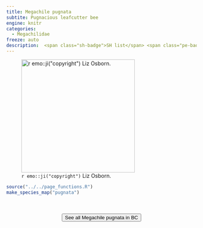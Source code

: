 ```yaml
---
title: Megachile pugnata
subtite: Pugnacious leafcutter bee
engine: knitr
categories:
  - Megachilidae
freeze: auto
description:  <span class="sh-badge">SH list</span> <span class="pe-badge">PM Evidence</span>
---
```

![`r emo::ji("copyright")` Liz Osborn.](https://inaturalist-open-data.s3.amazonaws.com/photos/254603013/large.jpg){height=300}





```r
source("../../page_functions.R")
make_species_map("pugnata")
```
<br><br>
<center>


<a href="https://inaturalist.ca/observations?place_id=7085&subview=map&taxon_id=198850"><button type="button" class="btn btn-secondary">See all Megachile pugnata in BC <i class="fa-solid fa-arrow-up-right-from-square"></i> </button></a>
</center>
